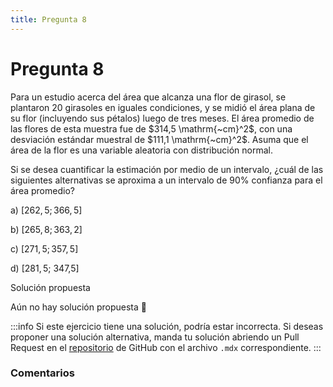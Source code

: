 ```yaml
---
title: Pregunta 8
---
```



# Pregunta 8

<div className="exercise">
Para un estudio acerca del área que alcanza una flor de girasol, se plantaron 20 girasoles en iguales condiciones, y se midió el área plana de su flor (incluyendo sus pétalos) luego de tres meses. El área promedio de las flores de esta muestra fue de $314,5 \mathrm{~cm}^2$, con una desviación estándar muestral de $111,1 \mathrm{~cm}^2$. Asuma que el área de la flor es una variable aleatoria con distribución normal.

Si se desea cuantificar la estimación por medio de un intervalo, ¿cuál de las siguientes alternativas se aproxima a un intervalo de $90 \%$ confianza para el área promedio?

a) $[262,5 ; 366,5]$

b) $[265,8 ; 363,2]$

c) $[271,5 ; 357,5]$

d) $[281,5$; 347,5]
</div>

<MDXDetails>
<summary>Solución propuesta</summary>

Aún no hay solución propuesta 🥲

:::info 
Si este ejercicio tiene una solución, podría estar incorrecta. Si deseas proponer una solución alternativa, manda tu solución abriendo
un Pull Request en el [repositorio](https://github.com/crow-rojas/apuntes-fundamentals/pulls) de GitHub con el archivo
`.mdx` correspondiente. 
:::

</MDXDetails>

### Comentarios

<Disqus
  url="https://crow-rojas.github.io/apuntes-fundamentals/docs/mathematics/probability-and-statistics/exercises/2019-2/p08"
  identifier="docs/mathematics/probability-and-statistics/exercises/2019-2/p08"
  title="2019-2 Probabilidades y Estadística - Pregunta 8"
/>
